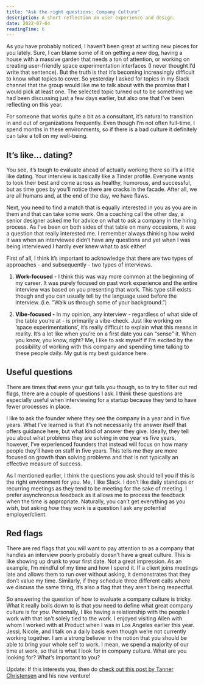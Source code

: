 ```yaml
---
title: "Ask the right questions: Company Culture"
description: A short reflection on user experience and design.
date: 2022-07-04
readingTime: 6
---
```


As you have probably noticed, I haven’t been great at writing new pieces for you lately. Sure, I can blame some of it on getting a new dog, having a house with a massive garden that needs a ton of attention, or working on creating user-friendly space experimentation interfaces (I never thought I’d write that sentence). But the truth is that it’s becoming increasingly difficult to know what topics to cover. So yesterday I asked for topics in my Slack channel that the group would like me to talk about with the promise that I would pick at least one. The selected topic turned out to be something we had been discussing just a few days earlier, but also one that I’ve been reflecting on this year.

For someone that works quite a bit as a consultant, it’s natural to transition in and out of organizations frequently. Even though I’m not often full-time, I spend months in these environments, so if there is a bad culture it definitely can take a toll on my well-being.

## It’s like… dating?

You see, it’s tough to evaluate ahead of actually working there so it’s a little like dating. Your interview is basically like a Tinder profile. Everyone wants to look their best and come across as healthy, humorous, and successful, but as time goes by you’ll notice there are cracks in the facade. After all, we are all humans and, at the end of the day, we have flaws.

Next, you need to find a match that is equally interested in you as you are in them and that can take some work. On a coaching call the other day, a senior designer asked me for advice on what to ask a company in the hiring process. As I’ve been on both sides of that table on many occasions, it was a question that really interested me. I remember always thinking how weird it was when an interviewee didn’t have any questions and yet when I was being interviewed I hardly ever knew what to ask either!

First of all, I think it’s important to acknowledge that there are two types of approaches - and subsequently - two types of interviews.

1. **Work-focused** - I think this was way more common at the beginning of my career. It was purely focused on past work experience and the entire interview was based on you presenting that work. This type still exists though and you can usually tell by the language used before the interview. (i.e. ”Walk us through some of your background.”)

2. **Vibe-focused -** In my opinion, any interview - regardless of what side of the table you’re at - is primarily a vibe-check. Just like working on ‘space experimentations’, it’s really difficult to explain what this means in reality. It’s a lot like when you’re on a first date you can “sense” it. When you know, you know, right? Me, I like to ask myself if I’m excited by the possibility of working with this company and spending time talking to these people daily. My gut is my best guidance here.

## Useful questions

There are times that even your gut fails you though, so to try to filter out red flags, there are a couple of questions I ask. I think these questions are especially useful when interviewing for a startup because they tend to have fewer processes in place.

I like to ask the founder where they see the company in a year and in five years. What I’ve learned is that it’s not necessarily the answer itself that offers guidance here, but what kind of answer they give. Ideally, they tell you about what problems they are solving in one year vs five years, however, I’ve experienced founders that instead will focus on how many people they’ll have on staff in five years. This tells me they are more focused on growth than solving problems and that is not typically an effective measure of success.

As I mentioned earlier, I think the questions you ask should tell you if this is the right environment for you. Me, I like Slack. I don’t like daily standups or recurring meetings as they tend to be meeting for the sake of meeting. I prefer asynchronous feedback as it allows me to process the feedback when the time is appropriate. Naturally, you can’t get everything as you wish, but asking *how* they work is a question I ask any potential employer/client.

## Red flags

There are red flags that you will want to pay attention to as a company that handles an interview poorly probably doesn’t have a great culture. This is like showing up drunk to your first date. Not a great impression. As an example, I’m mindful of my time and how I spend it. If a client joins meetings late and allows them to run over without asking, it demonstrates that they don’t value my time. Similarly, if they schedule three different calls where we discuss the same thing, it’s also a flag that they aren’t being respectful.

So answering the question of how to evaluate a company culture is tricky. What it really boils down to is that *you* need to define what great company culture is for *you*. Personally, I like having a relationship with the people I work with that isn’t solely tied to the work. I enjoyed visiting Allen with whom I worked with at Product when I was in Los Angeles earlier this year. Jessi, Nicole, and I talk on a daily basis even though we’re not currently working together. I am a strong believer in the notion that you should be able to bring your whole self to work. I mean, we spend a majority of our time at work, so that is what I look for in company culture. What are you looking for? What’s important to you?

Update: If this interests you, then do [check out this post by Tanner Christensen](https://www.linkedin.com/posts/tannerchristensen_design-designers-interviewing-activity-6948646350062288896-PwV8?utm_source=linkedin_share&utm_medium=member_desktop_web) and his new venture!